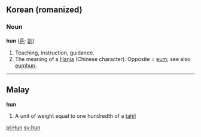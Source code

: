 ==Korean (romanized)==
===Noun===
'''hun''' ([[훈]]; [[訓]])

#Teaching, instruction, guidance.
#The meaning of a [[Hanja]] (Chinese character).  Opposite = [[eum]]; see also [[eumhun]].

----

==Malay==
'''hun'''

# A unit of weight equal to one hundredth of a [[tahil]]

[[pl:Hun]]
[[sv:hun]]